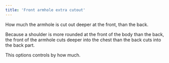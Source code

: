 ```yaml
---
title: 'Front armhole extra cutout'
---
```


How much the armhole is cut out deeper at the front, than the back.

Because a shoulder is more rounded at the front of the body than the back,
the front of the armhole cuts deeper into the chest than the back cuts into
the back part.

This options controls by how much.
